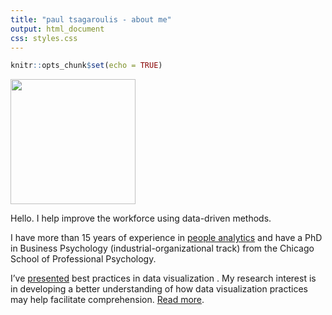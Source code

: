 ```yaml
---
title: "paul tsagaroulis - about me"
output: html_document
css: styles.css
---
```


```r
knitr::opts_chunk$set(echo = TRUE)
```

<!-- Global site tag (gtag.js) - Google Analytics -->
<script async src="https://www.googletagmanager.com/gtag/js?id=UA-61071-2"></script>
<script>
  window.dataLayer = window.dataLayer || [];
  function gtag(){dataLayer.push(arguments);}
  gtag('js', new Date());

  gtag('config', 'UA-61071-2');
</script>

![](https://raw.githubusercontent.com/ptsag/ptsag.github.io/main/paul-tsagaroulis.jpg){#id .class width=200 height=200px} 

Hello. I help improve the workforce using data-driven methods. 

I have more than 15 years of experience in [people analytics](people-analytics.html) and have a PhD in Business Psychology (industrial-organizational track) from the Chicago School of Professional Psychology.

I've [presented](presentations.html) best practices in data visualization . My research interest is in developing a better understanding of how data visualization practices may help facilitate comprehension. [Read more](research.html).
